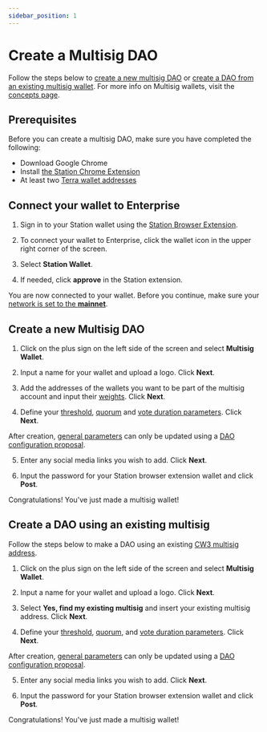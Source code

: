```yaml
---
sidebar_position: 1
---
```



# Create a Multisig DAO

Follow the steps below to [create a new multisig DAO](#create-a-new-multisig-dao) or [create a DAO from an existing multisig wallet](#create-a-dao-using-an-existing-multisig). For more info on Multisig wallets, visit the [concepts page](../concepts/about.mdx#multisig-daos).

## Prerequisites

Before you can create a multisig DAO, make sure you have completed the following:
- Download Google Chrome
- Install [the Station Chrome Extension](https://docs.terra.money/learn/station/download/station-extension)
- At least two [Terra wallet addresses](https://docs.terra.money/learn/station/download/station-extension#create-a-wallet)

## Connect your wallet to Enterprise

1. Sign in to your Station wallet using the [Station Browser Extension](https://setup-station.terra.money/). 

2. To connect your wallet to Enterprise, click the wallet icon in the upper right corner of the screen. 

3. Select **Station Wallet**. 

4. If needed, click **approve** in the Station extension. 

You are now connected to your wallet. Before you continue, make sure your [network is set to the **mainnet**](https://docs.terra.money/learn/station/networks).

## Create a new Multisig DAO

1. Click on the plus sign on the left side of the screen and select **Multisig Wallet**. 

2. Input a name for your wallet and upload a logo. Click **Next**.

3. Add the addresses of the wallets you want to be part of the multisig account and input their [weights](../concepts/config.mdx#weight-and-threshold). Click **Next**.

4. Define your [threshold](../concepts/config.mdx#weight-and-threshold), [quorum](../concepts/config.mdx#quorum) and [vote duration parameters](../concepts/config.mdx#vote-duration). Click **Next**.

<Admonition type="caution" title="Updating parameters">

After creation, [general parameters](../concepts/config.mdx#general-parameters) can only be updated using a [DAO configuration proposal](../concepts/governance.mdx#dao-configuration-proposals). 

</Admonition>

5. Enter any social media links you wish to add. Click **Next**.

6. Input the password for your Station browser extension wallet and click **Post**.

Congratulations! You've just made a multisig wallet!

## Create a DAO using an existing multisig

Follow the steps below to make a DAO using an existing [CW3 multisig address](https://docs.cosmwasm.com/cw-plus/0.9.0/cw3/cw3-fixed-spec).

1. Click on the plus sign on the left side of the screen and select **Multisig Wallet**. 

2. Input a name for your wallet and upload a logo. Click **Next**.

3. Select **Yes, find my existing multisig** and insert your existing multisig address. Click **Next**.

4. Define your [threshold](../concepts/config.mdx#weight-and-threshold), [quorum](../concepts/config.mdx#quorum), and [vote duration parameters](../concepts/config.mdx#vote-duration). Click **Next**.

<Admonition type="caution" title="Updating parameters">

After creation, [general parameters](../concepts/config.mdx#general-parameters) can only be updated using a [DAO configuration proposal](../concepts/governance.mdx#dao-configuration-proposals). 

</Admonition>

5. Enter any social media links you wish to add. Click **Next**.

6. Input the password for your Station browser extension wallet and click **Post**.

Congratulations! You've just made a multisig wallet!

